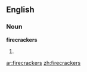 ==English==

===Noun===
'''firecrackers'''

# {{plural of|[[firecracker]]}}

[[ar:firecrackers]]
[[zh:firecrackers]]